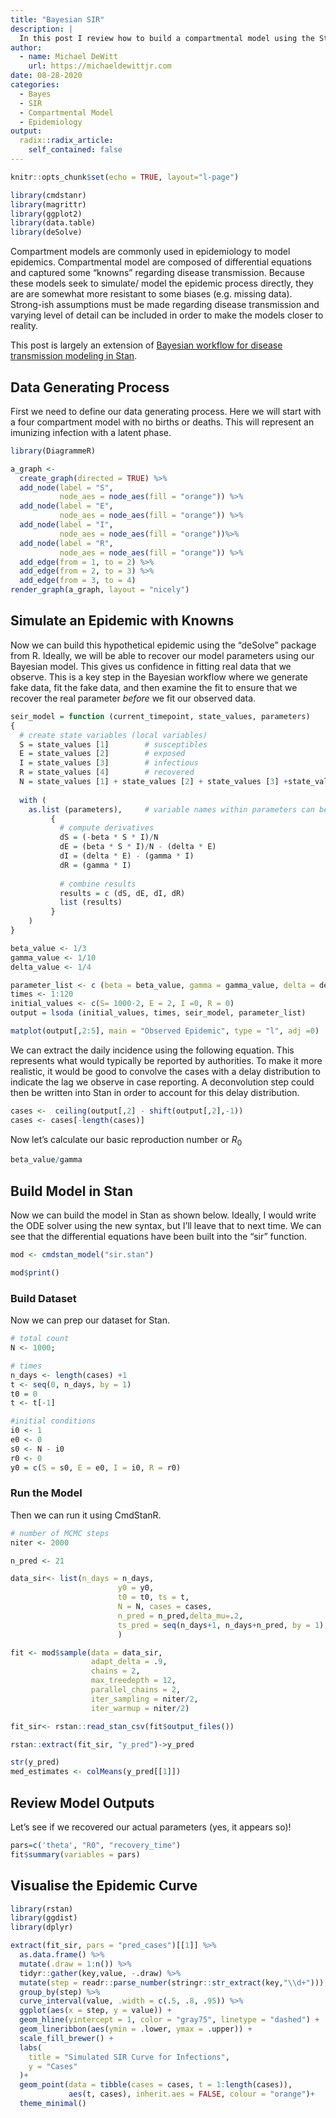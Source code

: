 ```yaml
---
title: "Bayesian SIR"
description: |
  In this post I review how to build a compartmental model using the Stan probabilistic computing language. This is based largely by the case study, [Bayesian workflow for disease transmission modeling in Stan](https://mc-stan.org/users/documentation/case-studies/boarding_school_case_study.html) which has been expanded to include a second compartment for exposed individuals as well as utilise case incidence data rather than prevalence.
author:
  - name: Michael DeWitt
    url: https://michaeldewittjr.com
date: 08-28-2020
categories:
  - Bayes
  - SIR
  - Compartmental Model
  - Epidemiology
output:
  radix::radix_article:
    self_contained: false
---
```


```r
knitr::opts_chunk$set(echo = TRUE, layout="l-page")
```

```r
library(cmdstanr)
library(magrittr)
library(ggplot2)
library(data.table)
library(deSolve)
```

Compartment models are commonly used in epidemiology to model epidemics. 
Compartmental model are composed of differential equations and captured some "knowns" regarding disease transmission.
Because these models seek to simulate/ model the epidemic process directly, they are are somewhat more resistant to some biases (e.g. missing data).
Strong-ish assumptions must be made regarding disease transmission and varying level of detail can be included in order to make the models closer to reality.

This post is largely an extension of [Bayesian workflow for disease transmission modeling in Stan](https://mc-stan.org/users/documentation/case-studies/boarding_school_case_study.html).

## Data Generating Process

First we need to define our data generating process. 
Here we will start with a four compartment model with no births or deaths.
This will represent an imunizing infection with a latent phase.

```r
library(DiagrammeR)

a_graph <-
  create_graph(directed = TRUE) %>%
  add_node(label = "S", 
           node_aes = node_aes(fill = "orange")) %>% 
  add_node(label = "E",
           node_aes = node_aes(fill = "orange")) %>%
  add_node(label = "I",
           node_aes = node_aes(fill = "orange"))%>%
  add_node(label = "R",
           node_aes = node_aes(fill = "orange")) %>%
  add_edge(from = 1, to = 2) %>% 
  add_edge(from = 2, to = 3) %>% 
  add_edge(from = 3, to = 4)
render_graph(a_graph, layout = "nicely")
```

## Simulate an Epidemic with Knowns

Now we can build this hypothetical epidemic using the "deSolve" package from R.
Ideally, we will be able to recover our model parameters using our Bayesian model.
This gives us confidence in fitting real data that we observe.
This is a key step in the Bayesian workflow where we generate fake data, fit the fake data, and then examine the fit to ensure that we recover the real parameter _before_ we fit our observed data.

```r
seir_model = function (current_timepoint, state_values, parameters)
{
  # create state variables (local variables)
  S = state_values [1]        # susceptibles
  E = state_values [2]        # exposed
  I = state_values [3]        # infectious
  R = state_values [4]        # recovered
  N = state_values [1] + state_values [2] + state_values [3] +state_values [4]
  
  with ( 
    as.list (parameters),     # variable names within parameters can be used 
         {
           # compute derivatives
           dS = (-beta * S * I)/N
           dE = (beta * S * I)/N - (delta * E)
           dI = (delta * E) - (gamma * I)
           dR = (gamma * I)
           
           # combine results
           results = c (dS, dE, dI, dR)
           list (results)
         }
    )
}

beta_value <- 1/3
gamma_value <- 1/10
delta_value <- 1/4

parameter_list <- c (beta = beta_value, gamma = gamma_value, delta = delta_value)
times <- 1:120
initial_values <- c(S= 1000-2, E = 2, I =0, R = 0)
output = lsoda (initial_values, times, seir_model, parameter_list)

matplot(output[,2:5], main = "Observed Epidemic", type = "l", adj =0)
```

We can extract the daily incidence using the following equation.
This represents what would typically be reported by authorities.
To make it more realistic, it would be good to convolve the cases with a delay distribution to indicate the lag we observe in case reporting.
A deconvolution step could then be written into Stan in order to account for this delay distribution.

```r
cases <-  ceiling(output[,2] - shift(output[,2],-1))
cases <- cases[-length(cases)]
```

Now let's calculate our basic reproduction number or $R_0$

```r
beta_value/gamma
```

## Build Model in Stan

Now we can build the model in Stan as shown below.
Ideally, I would write the ODE solver using the new syntax, but I'll leave that to next time.
We can see that the differential equations have been built into the "sir" function.

```r
mod <- cmdstan_model("sir.stan")

mod$print()
```

### Build Dataset

Now we can prep our dataset for Stan.

```r
# total count
N <- 1000;

# times
n_days <- length(cases) +1
t <- seq(0, n_days, by = 1)
t0 = 0
t <- t[-1]

#initial conditions
i0 <- 1
e0 <- 0
s0 <- N - i0
r0 <- 0
y0 = c(S = s0, E = e0, I = i0, R = r0)
```

### Run the Model

Then we can run it using CmdStanR.

```r
# number of MCMC steps
niter <- 2000

n_pred <- 21

data_sir<- list(n_days = n_days, 
                        y0 = y0,
                        t0 = t0, ts = t, 
                        N = N, cases = cases,
                        n_pred = n_pred,delta_mu=.2,
                        ts_pred = seq(n_days+1, n_days+n_pred, by = 1),
                        )

fit <- mod$sample(data = data_sir,
                  adapt_delta = .9,
                  chains = 2, 
                  max_treedepth = 12,
                  parallel_chains = 2,
                  iter_sampling = niter/2,
                  iter_warmup = niter/2)

fit_sir<- rstan::read_stan_csv(fit$output_files())

rstan::extract(fit_sir, "y_pred")->y_pred

str(y_pred)
med_estimates <- colMeans(y_pred[[1]])
```

## Review Model Outputs

Let's see if we recovered our actual parameters (yes, it appears so)!

```r
pars=c('theta', "R0", "recovery_time")
fit$summary(variables = pars)
```

## Visualise the Epidemic Curve

```r
library(rstan)
library(ggdist)
library(dplyr)

extract(fit_sir, pars = "pred_cases")[[1]] %>%
  as.data.frame() %>%
  mutate(.draw = 1:n()) %>%
  tidyr::gather(key,value, -.draw) %>%
  mutate(step = readr::parse_number(stringr::str_extract(key,"\\d+"))) %>%
  group_by(step) %>%
  curve_interval(value, .width = c(.5, .8, .95)) %>%
  ggplot(aes(x = step, y = value)) +
  geom_hline(yintercept = 1, color = "gray75", linetype = "dashed") +
  geom_lineribbon(aes(ymin = .lower, ymax = .upper)) +
  scale_fill_brewer() +
  labs(
    title = "Simulated SIR Curve for Infections",
    y = "Cases"
  )+
  geom_point(data = tibble(cases = cases, t = 1:length(cases)),
             aes(t, cases), inherit.aes = FALSE, colour = "orange")+
  theme_minimal()
```

